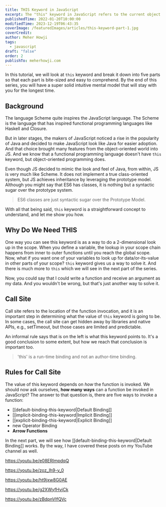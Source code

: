 ```yaml
---
title: THIS Keyword in JavaScript
excerpt: The "this" keyword in JavaScript refers to the current object or context in which the code is being executed
publishedTime: 2022-01-20T10:00:00
modifiedTime: 2023-12-19T06:43:35
coverImage: /featuredImages/articles/this-keyword-part-1.jpg
coverCredit: 
author: Meher Howji
tags:
  - javascript
draft: "false"
order: 2
publishTo: meherhowji.com
---
```


In this tutorial, we will look at `this` keyword and break it down into five parts so that each part
is bite-sized and easy to comprehend. By the end of this series, you will have a super solid
intuitive mental model that will stay with you for the longest time.

## Background
The language Scheme quite inspires the JavaScript language. The Scheme is the language that has
inspired functional programming languages like Haskell and Closure.

But in later stages, the makers of JavaScript noticed a rise in the popularity of Java and decided
to make JavaScript look like Java for easier adoption. And that choice brought many features from
the object-oriented world into JS. And we know that a functional programming language doesn't have
`this` keyword, but object-oriented programming does.

Even though JS decided to mimic the look and feel of Java, from within, JS is very much like Scheme.
It does not implement a true class-oriented system, but JS achieves inheritance by leveraging the
prototype model. Although you might say that ES6 has classes, it is nothing but a syntactic sugar
over the prototype system.

> ES6 classes are just syntactic sugar over the Prototype Model.

With all that being said, `this` keyword is a straightforward concept to understand, and let me show you how.

## Why Do We Need THIS

One way you can see this keyword is as a way to do a 2-dimensional look up in the scope. When you
define a variable, the lookup in your scope chain happens from inner to outer functions until you
reach the global scope. Now, what if you want one of your variables to look up for data/or-its-value
in other parts of your scope? `this` keyword gives us a way to solve it. And there is much more to
`this` which we will see in the next part of the series.

Now, you could say that I could write a function and receive an argument as my data. And you
wouldn't be wrong, but that's just another way to solve it.

## Call Site

Call site refers to the location of the function invocation, and it is an important step in
determining what the value of `this` keyword is going to be. In some cases, the call site can get
hidden away by libraries and native APIs, e.g., setTimeout, but those cases are limited and
predictable.

An informal rule says that is on the left is what this keyword points to. It's a
good conclusion to some extent, but how we reach that conclusion is important too.

> 'this' is a run-time binding and not an author-time binding.

## Rules for Call Site

The value of this keyword depends on _how_ the function is invoked. We should now ask ourselves,
**how many ways** can a function be invoked in JavaScript? The answer to that question is, there are
five ways to invoke a function:

- [[default-binding-this-keyword|Default Binding]]
- [[implicit-binding-this-keyword|Implicit Binding]]
- [[explicit-binding-this-keyword|Explicit Binding]]
- new Operator Binding
- **Arrow Functions**

In the next part, we will see how [[default-binding-this-keyword|Default Binding]] works. By the way, I have covered these posts on my YouTube channel as well.

https://youtu.be/e08ERlmpdqQ

https://youtu.be/zoz_Ih9-y_0

https://youtu.be/ht9jxw8G0AE

https://youtu.be/g2XWyfHvjCk

https://youtu.be/zBdpnVIfQVc

